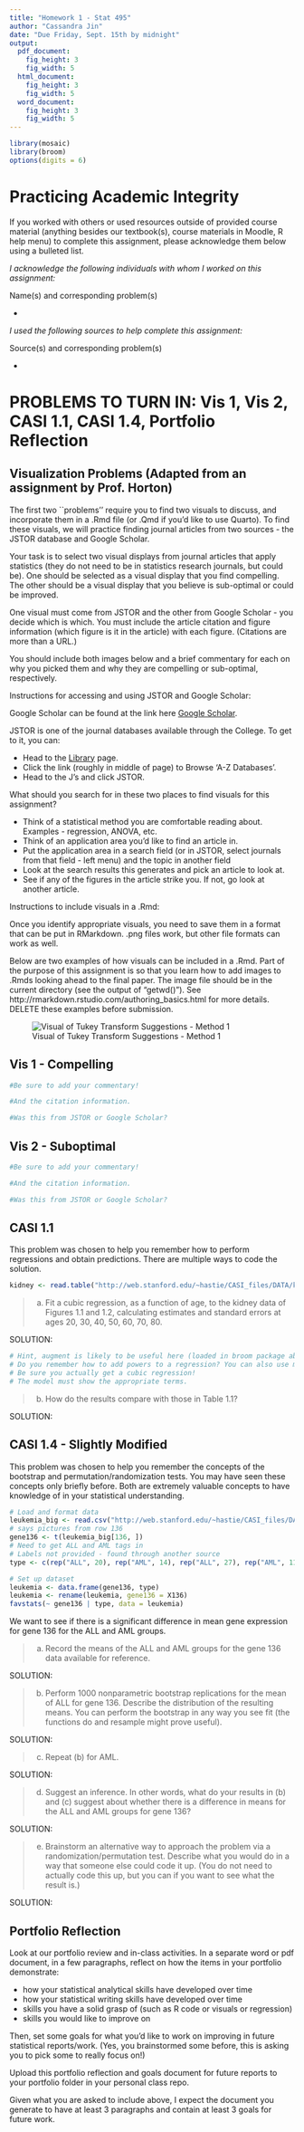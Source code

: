```yaml
---
title: "Homework 1 - Stat 495"
author: "Cassandra Jin"
date: "Due Friday, Sept. 15th by midnight"
output:
  pdf_document:
    fig_height: 3
    fig_width: 5
  html_document:
    fig_height: 3
    fig_width: 5
  word_document:
    fig_height: 3
    fig_width: 5
---
```


```r
library(mosaic)
library(broom)
options(digits = 6)
```

# Practicing Academic Integrity

If you worked with others or used resources outside of provided course material (anything besides our textbook(s), course materials in Moodle, R help menu) to complete this assignment, please acknowledge them below using a bulleted list. 

<!-- ~~~~~~~~~~~~~~~~ YOU MAY BEGIN EDITING BELOW THIS LINE ~~~~~~~~~~~~~~~~ -->

*I acknowledge the following individuals with whom I worked on this assignment:*

Name(s) and corresponding problem(s)

*

*I used the following sources to help complete this assignment:*

Source(s) and corresponding problem(s)

* 

\newpage



# PROBLEMS TO TURN IN:  Vis 1, Vis 2, CASI 1.1, CASI 1.4, Portfolio Reflection 

## Visualization Problems (Adapted from an assignment by Prof. Horton)

The first two ``problems'' require you to find two visuals to discuss, and incorporate them in a .Rmd file (or .Qmd if you'd like to use Quarto). To find these visuals, we will practice finding journal articles from two sources - the JSTOR database and Google Scholar. 

Your task is to select two visual displays from journal articles that apply statistics (they do not need to be in statistics research journals, but could be). One should be selected as a visual display that you find compelling. The other should be a visual display that you believe is sub-optimal or could be improved. 

One visual must come from JSTOR and the other from Google Scholar - you decide which is which. You must include the article citation and figure information (which figure is it in the article) with each figure. (Citations are more than a URL.)

You should include both images below and a brief commentary for each on why you picked them and why they are compelling or sub-optimal, respectively. 

Instructions for accessing and using JSTOR and Google Scholar:

Google Scholar can be found at the link here [Google Scholar](https://scholar.google.com/).

JSTOR is one of the journal databases available through the College. To get to it, you can:

* Head to the [Library](https://www.amherst.edu/library) page. 
* Click the link (roughly in middle of page) to Browse 'A-Z Databases'.
* Head to the J's and click JSTOR.

What should you search for in these two places to find visuals for this assignment? 

* Think of a statistical method you are comfortable reading about. Examples - regression, ANOVA, etc.
* Think of an application area you'd like to find an article in. 
* Put the application area in a search field (or in JSTOR, select journals from that field - left menu) and the topic in another field
* Look at the search results this generates and pick an article to look at.
* See if any of the figures in the article strike you. If not, go look at another article. 

Instructions to include visuals in a .Rmd:

Once you identify appropriate visuals, you need to save them in a format that can be put in RMarkdown. .png files work, but other file formats can work as well. 

Below are two examples of how visuals can be included in a .Rmd. Part of the purpose of this assignment is so that you learn how to add images to .Rmds looking ahead to the final paper. The image file should be in the current directory (see the output of "getwd()"). See http://rmarkdown.rstudio.com/authoring_basics.html for more details. DELETE these examples before submission. 

 
![Visual of Tukey Transform Suggestions - Method 1](tukey_bulge.png)

\begin{figure}[htbp] 
\centering 
\includegraphics[width=4in]{tukey_bulge.png} 
\caption{Visual of Tukey Transform Suggestions - Method 2}
\end{figure} 


## Vis 1 - Compelling

```r
#Be sure to add your commentary!

#And the citation information. 

#Was this from JSTOR or Google Scholar?
```

## Vis 2 - Suboptimal

```r
#Be sure to add your commentary!

#And the citation information. 

#Was this from JSTOR or Google Scholar?
```

\newpage


## CASI 1.1

This problem was chosen to help you remember how to perform regressions and obtain predictions. There are multiple ways to code the solution.  

```r
kidney <- read.table("http://web.stanford.edu/~hastie/CASI_files/DATA/kidney.txt", header = TRUE)
```

> (a) Fit a cubic regression, as a function of age, to the kidney data of Figures 1.1 and 1.2, calculating estimates and standard errors at ages 20, 30, 40, 50, 60, 70, 80.

SOLUTION:

```r
# Hint, augment is likely to be useful here (loaded in broom package above)
# Do you remember how to add powers to a regression? You can also use mutate. 
# Be sure you actually get a cubic regression! 
# The model must show the appropriate terms.
```


> (b) How do the results compare with those in Table 1.1?

SOLUTION:


\newpage

## CASI 1.4 - Slightly Modified

This problem was chosen to help you remember the concepts of the bootstrap and permutation/randomization tests. You may have seen these concepts only briefly before. Both are extremely valuable concepts to have knowledge of in your statistical understanding. 

```r
# Load and format data
leukemia_big <- read.csv("http://web.stanford.edu/~hastie/CASI_files/DATA/leukemia_big.csv")
# says pictures from row 136
gene136 <- t(leukemia_big[136, ]) 
# Need to get ALL and AML tags in
# Labels not provided - found through another source
type <- c(rep("ALL", 20), rep("AML", 14), rep("ALL", 27), rep("AML", 11))

# Set up dataset
leukemia <- data.frame(gene136, type)
leukemia <- rename(leukemia, gene136 = X136)
favstats(~ gene136 | type, data = leukemia)
```

We want to see if there is a significant difference in mean gene expression for gene 136 for the ALL and AML groups. 

> (a) Record the means of the ALL and AML groups for the gene 136 data available for reference.

SOLUTION:


> (b) Perform 1000 nonparametric bootstrap replications for the mean of ALL for gene 136. Describe the distribution of the resulting means. You can perform the bootstrap in any way you see fit (the functions do and resample might prove useful).

SOLUTION:


> (c) Repeat (b) for AML.

SOLUTION:


> (d) Suggest an inference. In other words, what do your results in (b) and (c) suggest about whether there is a difference in means for the ALL and AML groups for gene 136?

SOLUTION:



> (e) Brainstorm an alternative way to approach the problem via a randomization/permutation test. Describe what you would do in a way that someone else could code it up. (You do not need to actually code this up, but you can if you want to see what the result is.)

SOLUTION:


\newpage

## Portfolio Reflection

Look at our portfolio review and in-class activities. In a separate word or pdf document, in a few paragraphs, reflect on how the items in your portfolio demonstrate:

* how your statistical analytical skills have developed over time
* how your statistical writing skills have developed over time
* skills you have a solid grasp of (such as R code or visuals or regression)
* skills you would like to improve on

Then, set some goals for what you'd like to work on improving in future statistical reports/work. (Yes, you brainstormed some before, this is asking you to pick some to really focus on!)

Upload this portfolio reflection and goals document for future reports to your portfolio folder in your personal class repo. 

Given what you are asked to include above, I expect the document you generate to have at least 3 paragraphs and contain at least 3 goals for future work. 

